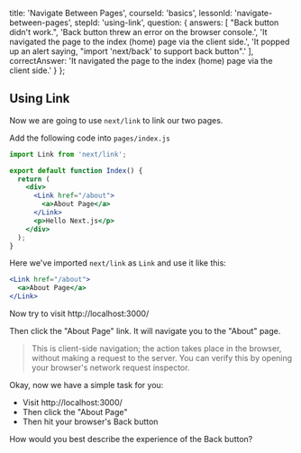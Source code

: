 
  title: 'Navigate Between Pages',
  courseId: 'basics',
  lessonId: 'navigate-between-pages',
  stepId: 'using-link',
  question: {
    answers: [
      "Back button didn't work.",
      'Back button threw an error on the browser console.',
      'It navigated the page to the index (home) page via the client side.',
      'It popped up an alert saying, "import \'next/back\' to support back button".'
    ],
    correctAnswer: 'It navigated the page to the index (home) page via the client side.'
  }
};

## Using Link

Now we are going to use `next/link` to link our two pages.

Add the following code into `pages/index.js`

```jsx
import Link from 'next/link';

export default function Index() {
  return (
    <div>
      <Link href="/about">
        <a>About Page</a>
      </Link>
      <p>Hello Next.js</p>
    </div>
  );
}
```

Here we've imported `next/link` as `Link` and use it like this:

```jsx
<Link href="/about">
  <a>About Page</a>
</Link>
```

Now try to visit http://localhost:3000/

Then click the "About Page" link. It will navigate you to the "About" page.

> This is client-side navigation; the action takes place in the browser, without making a request to the server.
> You can verify this by opening your browser's network request inspector.

Okay, now we have a simple task for you:

- Visit http://localhost:3000/
- Then click the "About Page"
- Then hit your browser's Back button

How would you best describe the experience of the Back button?

